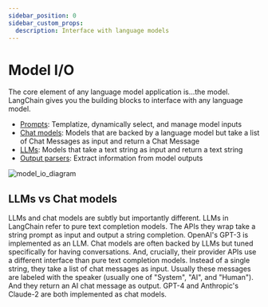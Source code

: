 ```yaml
---
sidebar_position: 0
sidebar_custom_props:
  description: Interface with language models
---
```


# Model I/O

The core element of any language model application is...the model. LangChain gives you the building blocks to interface with any language model.

- [Prompts](/docs/modules/model_io/prompts/): Templatize, dynamically select, and manage model inputs
- [Chat models](/docs/modules/model_io/models/chat/): Models that are backed by a language model but take a list of Chat Messages as input and return a Chat Message
- [LLMs](/docs/modules/model_io/models/llms/): Models that take a text string as input and return a text string
- [Output parsers](/docs/modules/model_io/output_parsers/): Extract information from model outputs

![model_io_diagram](/img/model_io.jpg)


## LLMs vs Chat models

LLMs and chat models are subtly but importantly different. LLMs in LangChain refer to pure text completion models.
The APIs they wrap take a string prompt as input and output a string completion. OpenAI's GPT-3 is implemented as an LLM.
Chat models are often backed by LLMs but tuned specifically for having conversations.
And, crucially, their provider APIs use a different interface than pure text completion models. Instead of a single string,
they take a list of chat messages as input. Usually these messages are labeled with the speaker (usually one of "System",
"AI", and "Human"). And they return an AI chat message as output. GPT-4 and Anthropic's Claude-2 are both implemented as chat models.
